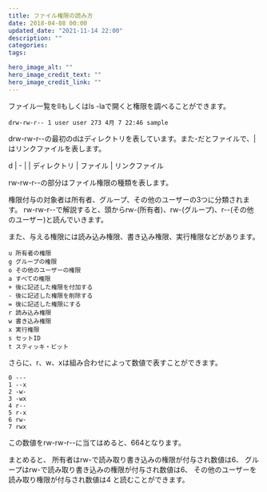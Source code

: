 ```yaml
---
title: ファイル権限の読み方
date: 2018-04-08 00:00
updated_date: "2021-11-14 22:00"
description: ""
categories:
tags:

hero_image_alt: ""
hero_image_credit_text: ""
hero_image_credit_link: ""
---
```

ファイル一覧をllもしくはls -laで開くと権限を調べることができます。

```
drw-rw-r-- 1 user user 273 4月 7 22:46 sample
```

drw-rw-r--の最初のdはディレクトリを表しています。また-だとファイルで、|はリンクファイルを表します。

d | - | |
ディレクトリ | ファイル | リンクファイル

rw-rw-r--の部分はファイル権限の種類を表します。

権限付与の対象者は所有者、グループ、その他のユーザーの3つに分類されます。
rw-rw-r--で解説すると、頭からrw-(所有者)、rw-(グループ)、r--(その他のユーザー)と読んでいきます。

また、与える権限には読み込み権限、書き込み権限、実行権限などがあります。

```
u 所有者の権限
g グループの権限
o その他のユーザーの権限
a すべての権限
+ 後に記述した権限を付加する
- 後に記述した権限を削除する
= 後に記述した権限にする
r 読み込み権限
w 書き込み権限
x 実行権限
s セットID
t スティッキ・ビット
```

さらに、r、w、xは組み合わせによって数値で表すことができます。

```
0 ---
1 --x
2 -w-
3 -wx
4 r--
5 r-x
6 rw-
7 rwx
```

この数値をrw-rw-r--に当てはめると、664となります。

まとめると、
所有者はrw-で読み取り書き込みの権限が付与され数値は6、
グループはrw-で読み取り書き込みの権限が付与され数値は6、
その他のユーザーを読み取り権限が付与され数値は4
と読むことができます。